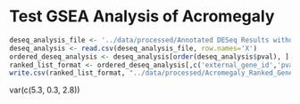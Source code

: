 Test GSEA Analysis of Acromegaly
========================================================

```r
deseq_analysis_file <- '../data/processed/Annotated DESeq Results without Outlier - Acromegaly.csv'
deseq_analysis <- read.csv(deseq_analysis_file, row.names='X')
ordered_deseq_analysis <- deseq_analysis[order(deseq_analysis$pval), ]
ranked_list_format <- ordered_deseq_analysis[,c('external_gene_id','pval')]
write.csv(ranked_list_format, "../data/processed/Acromegaly_Ranked_Gene_List.rnk")

```
var(c(5.3, 0.3, 2.8))